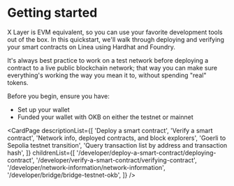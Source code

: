 # Getting started

X Layer is EVM equivalent, so you can use your favorite development tools out of the box. In this quickstart, we'll walk through deploying and verifying your smart contracts on Linea using Hardhat and Foundry.

It's always best practice to work on a test network before deploying a contract to a live public blockchain network; that way you can make sure everything's working the way you mean it to, without spending "real" tokens.

Before you begin, ensure you have:

- Set up your wallet
- Funded your wallet with OKB on either the testnet or mainnet

<CardPage
  descriptionList={[
    'Deploy a smart contract',
    'Verify a smart contract',
    'Network info, deployed contracts, and block explorers',
    'Goerli to Sepolia testnet transition',
    'Query transaction list by address and transaction hash',
  ]}
  childrenList={[
    '/developer/deploy-a-smart-contract/deploying-contract',
    '/developer/verify-a-smart-contract/verifying-contract',
    '/developer/network-information/network-information',
    '/developer/bridge/bridge-testnet-okb',
  ]}
/>
